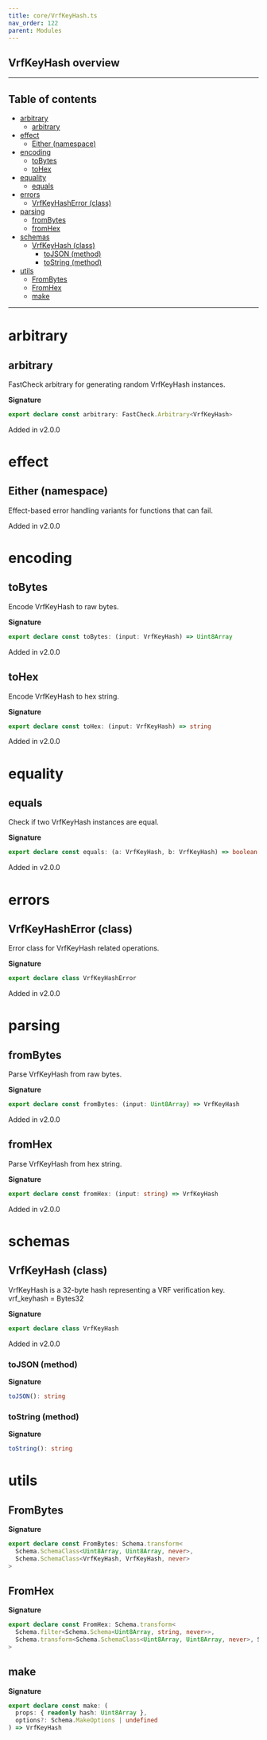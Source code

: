 ```yaml
---
title: core/VrfKeyHash.ts
nav_order: 122
parent: Modules
---
```


## VrfKeyHash overview

---

<h2 className="text-delta">Table of contents</h2>

- [arbitrary](#arbitrary)
  - [arbitrary](#arbitrary-1)
- [effect](#effect)
  - [Either (namespace)](#either-namespace)
- [encoding](#encoding)
  - [toBytes](#tobytes)
  - [toHex](#tohex)
- [equality](#equality)
  - [equals](#equals)
- [errors](#errors)
  - [VrfKeyHashError (class)](#vrfkeyhasherror-class)
- [parsing](#parsing)
  - [fromBytes](#frombytes)
  - [fromHex](#fromhex)
- [schemas](#schemas)
  - [VrfKeyHash (class)](#vrfkeyhash-class)
    - [toJSON (method)](#tojson-method)
    - [toString (method)](#tostring-method)
- [utils](#utils)
  - [FromBytes](#frombytes-1)
  - [FromHex](#fromhex-1)
  - [make](#make)

---

# arbitrary

## arbitrary

FastCheck arbitrary for generating random VrfKeyHash instances.

**Signature**

```ts
export declare const arbitrary: FastCheck.Arbitrary<VrfKeyHash>
```

Added in v2.0.0

# effect

## Either (namespace)

Effect-based error handling variants for functions that can fail.

Added in v2.0.0

# encoding

## toBytes

Encode VrfKeyHash to raw bytes.

**Signature**

```ts
export declare const toBytes: (input: VrfKeyHash) => Uint8Array
```

Added in v2.0.0

## toHex

Encode VrfKeyHash to hex string.

**Signature**

```ts
export declare const toHex: (input: VrfKeyHash) => string
```

Added in v2.0.0

# equality

## equals

Check if two VrfKeyHash instances are equal.

**Signature**

```ts
export declare const equals: (a: VrfKeyHash, b: VrfKeyHash) => boolean
```

Added in v2.0.0

# errors

## VrfKeyHashError (class)

Error class for VrfKeyHash related operations.

**Signature**

```ts
export declare class VrfKeyHashError
```

Added in v2.0.0

# parsing

## fromBytes

Parse VrfKeyHash from raw bytes.

**Signature**

```ts
export declare const fromBytes: (input: Uint8Array) => VrfKeyHash
```

Added in v2.0.0

## fromHex

Parse VrfKeyHash from hex string.

**Signature**

```ts
export declare const fromHex: (input: string) => VrfKeyHash
```

Added in v2.0.0

# schemas

## VrfKeyHash (class)

VrfKeyHash is a 32-byte hash representing a VRF verification key.
vrf_keyhash = Bytes32

**Signature**

```ts
export declare class VrfKeyHash
```

Added in v2.0.0

### toJSON (method)

**Signature**

```ts
toJSON(): string
```

### toString (method)

**Signature**

```ts
toString(): string
```

# utils

## FromBytes

**Signature**

```ts
export declare const FromBytes: Schema.transform<
  Schema.SchemaClass<Uint8Array, Uint8Array, never>,
  Schema.SchemaClass<VrfKeyHash, VrfKeyHash, never>
>
```

## FromHex

**Signature**

```ts
export declare const FromHex: Schema.transform<
  Schema.filter<Schema.Schema<Uint8Array, string, never>>,
  Schema.transform<Schema.SchemaClass<Uint8Array, Uint8Array, never>, Schema.SchemaClass<VrfKeyHash, VrfKeyHash, never>>
>
```

## make

**Signature**

```ts
export declare const make: (
  props: { readonly hash: Uint8Array },
  options?: Schema.MakeOptions | undefined
) => VrfKeyHash
```
